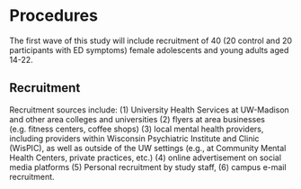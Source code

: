 # Procedures
The first wave of this study will include recruitment of 40 (20 control and 20 participants with ED symptoms) female adolescents and young adults aged 14-22.

## Recruitment
Recruitment sources include: (1) University Health Services at UW-Madison and other area colleges and universities (2) flyers at area businesses (e.g. fitness centers, coffee shops) (3) local mental health providers, including providers within Wisconsin Psychiatric Institute and Clinic (WisPIC), as well as outside of the UW settings (e.g., at Community Mental Health Centers, private practices, etc.) (4) online advertisement on social media platforms (5) Personal recruitment by study staff, (6) campus e-mail recruitment.

